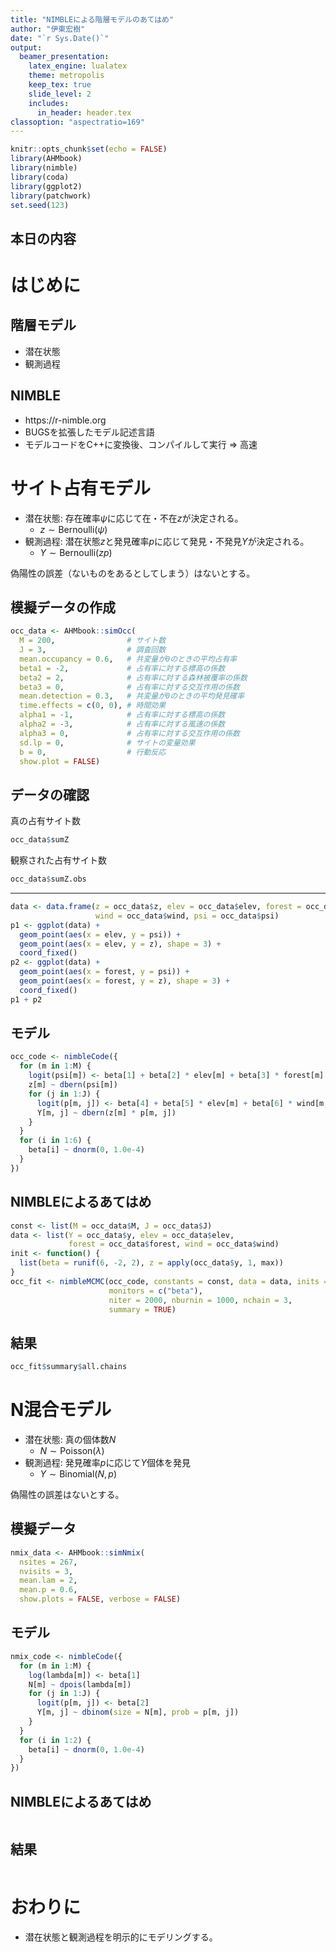 ```yaml
---
title: "NIMBLEによる階層モデルのあてはめ"
author: "伊東宏樹"
date: "`r Sys.Date()`"
output:
  beamer_presentation:
    latex_engine: lualatex
    theme: metropolis
    keep_tex: true
    slide_level: 2
    includes:
      in_header: header.tex
classoption: "aspectratio=169"
---
```


```r
knitr::opts_chunk$set(echo = FALSE)
library(AHMbook)
library(nimble)
library(coda)
library(ggplot2)
library(patchwork)
set.seed(123)
```

## 本日の内容

\tableofcontents

# はじめに

## 階層モデル

- 潜在状態
- 観測過程


## NIMBLE

- https://r-nimble.org
- BUGSを拡張したモデル記述言語
- モデルコードをC++に変換後、コンパイルして実行 ⇒ 高速


# サイト占有モデル

- 潜在状態: 存在確率$\psi$に応じて在・不在$z$が決定される。
    - $z \sim \mathrm{Bernoulli}(\psi)$
- 観測過程: 潜在状態$z$と発見確率$p$に応じて発見・不発見$Y$が決定される。
    - $Y \sim \mathrm{Bernoulli}(z p)$

偽陽性の誤差（ないものをあるとしてしまう）はないとする。


## 模擬データの作成

```r
occ_data <- AHMbook::simOcc(
  M = 200,                # サイト数
  J = 3,                  # 調査回数
  mean.occupancy = 0.6,   # 共変量が0のときの平均占有率
  beta1 = -2,             # 占有率に対する標高の係数
  beta2 = 2,              # 占有率に対する森林被覆率の係数
  beta3 = 0,              # 占有率に対する交互作用の係数
  mean.detection = 0.3,   # 共変量が0のときの平均発見確率
  time.effects = c(0, 0), # 時間効果
  alpha1 = -1,            # 占有率に対する標高の係数
  alpha2 = -3,            # 占有率に対する風速の係数
  alpha3 = 0,             # 占有率に対する交互作用の係数
  sd.lp = 0,              # サイトの変量効果
  b = 0,                  # 行動反応
  show.plot = FALSE)
```

## データの確認

真の占有サイト数

```r
occ_data$sumZ
```

観察された占有サイト数

```r
occ_data$sumZ.obs
```

---

```r
data <- data.frame(z = occ_data$z, elev = occ_data$elev, forest = occ_data$forest,
                   wind = occ_data$wind, psi = occ_data$psi)
p1 <- ggplot(data) +
  geom_point(aes(x = elev, y = psi)) +
  geom_point(aes(x = elev, y = z), shape = 3) +
  coord_fixed()
p2 <- ggplot(data) +
  geom_point(aes(x = forest, y = psi)) +
  geom_point(aes(x = forest, y = z), shape = 3) +
  coord_fixed()
p1 + p2
```

## モデル

```r
occ_code <- nimbleCode({
  for (m in 1:M) {
    logit(psi[m]) <- beta[1] + beta[2] * elev[m] + beta[3] * forest[m]
    z[m] ~ dbern(psi[m])
    for (j in 1:J) {
      logit(p[m, j]) <- beta[4] + beta[5] * elev[m] + beta[6] * wind[m, j]
      Y[m, j] ~ dbern(z[m] * p[m, j])
    }
  }
  for (i in 1:6) {
    beta[i] ~ dnorm(0, 1.0e-4)
  }
})
```


## NIMBLEによるあてはめ

```r
const <- list(M = occ_data$M, J = occ_data$J)
data <- list(Y = occ_data$y, elev = occ_data$elev,
             forest = occ_data$forest, wind = occ_data$wind)
init <- function() {
  list(beta = runif(6, -2, 2), z = apply(occ_data$y, 1, max))
}
occ_fit <- nimbleMCMC(occ_code, constants = const, data = data, inits = init,
                      monitors = c("beta"),
                      niter = 2000, nburnin = 1000, nchain = 3,
                      summary = TRUE)
```

## 結果

```r
occ_fit$summary$all.chains
```


# N混合モデル

- 潜在状態: 真の個体数$N$
    - $N \sim \mathrm{Poisson}(\lambda)$
- 観測過程: 発見確率$p$に応じて$Y$個体を発見
    - $Y \sim \mathrm{Binomial}(N, p)$

偽陽性の誤差はないとする。

## 模擬データ

```r
nmix_data <- AHMbook::simNmix(
  nsites = 267,
  nvisits = 3,
  mean.lam = 2,
  mean.p = 0.6,
  show.plots = FALSE, verbose = FALSE)
```


## モデル

```r
nmix_code <- nimbleCode({
  for (m in 1:M) {
    log(lambda[m]) <- beta[1]
    N[m] ~ dpois(lambda[m])
    for (j in 1:J) {
      logit(p[m, j]) <- beta[2]
      Y[m, j] ~ dbinom(size = N[m], prob = p[m, j])
    }
  }
  for (i in 1:2) {
    beta[i] ~ dnorm(0, 1.0e-4)
  }
})

```


## NIMBLEによるあてはめ

```r

```

## 結果

```r

```


# おわりに

- 潜在状態と観測過程を明示的にモデリングする。

